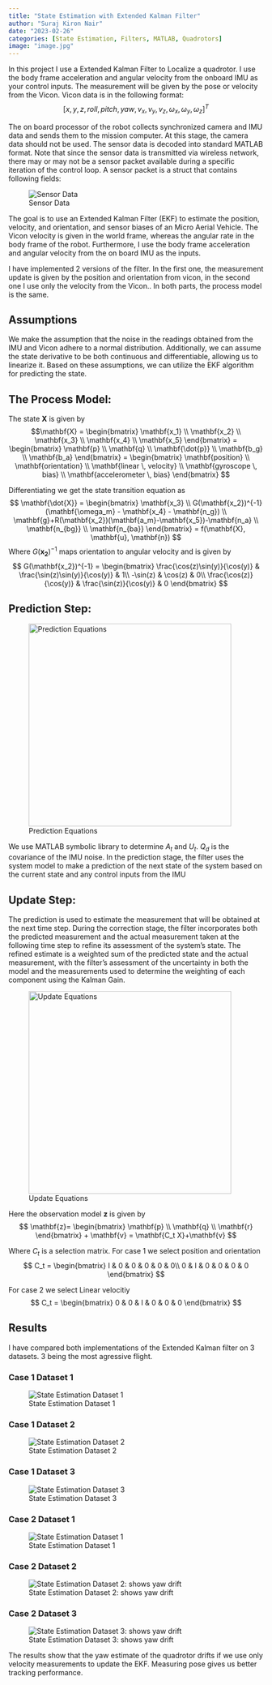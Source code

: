 ```yaml
---
title: "State Estimation with Extended Kalman Filter"
author: "Suraj Kiron Nair"
date: "2023-02-26"
categories: [State Estimation, Filters, MATLAB, Quadrotors]
image: "image.jpg"
---
```


In this project I use a Extended Kalman Filter to Localize a quadrotor. I use the body frame acceleration and angular velocity from the onboard
IMU as your control inputs. The measurement will be given by the pose or velocity from the Vicon.
Vicon data is in the following format:
$$ [x, y, z, roll, pitch, yaw, v_x, v_y, v_z, \omega_x, \omega_y, \omega_z]^T $$

The on board processor of the robot collects synchronized camera and IMU data and sends them to the mission computer. At this stage, the camera data should not be used. The sensor data is decoded into standard MATLAB format. Note that since the sensor data is transmitted via wireless network, there may
or may not be a sensor packet available during a specific iteration of the control loop. A sensor packet is a struct that contains following fields:

![Sensor Data](1_EKF.png)

The goal is to use an Extended Kalman Filter (EKF)  to estimate the position, velocity, and orientation, and sensor biases of an Micro Aerial Vehicle. The
Vicon velocity is given in the world frame, whereas the angular rate in the body frame of the robot. Furthermore, I
use the body frame acceleration and angular velocity from the on board IMU as the inputs.

I have implemented 2 versions of the filter. In the first one, the measurement update is given by the position and orientation from vicon, in the second one I use only the velocity from the Vicon.. In both parts, the process model is the same.

## Assumptions 
We make the assumption that the noise in the readings obtained from the IMU and Vicon adhere to a normal distribution. Additionally, we can assume the state derivative to be both continuous and differentiable, allowing us to linearize it. Based on these assumptions, we can utilize the EKF algorithm for predicting the state.

## The Process Model: <br/>
The state $\mathbf{X}$ is given by
$$\mathbf{X} = 
\begin{bmatrix}
\mathbf{x_1} \\
\mathbf{x_2} \\
\mathbf{x_3} \\
\mathbf{x_4} \\
\mathbf{x_5}
\end{bmatrix}
=
\begin{bmatrix}
\mathbf{p} \\
\mathbf{q} \\
\mathbf{\dot{p}} \\
\mathbf{b_g} \\
\mathbf{b_a}
\end{bmatrix}
 = 
\begin{bmatrix}
\mathbf{position} \\
\mathbf{orientation} \\
\mathbf{linear \, velocity} \\
\mathbf{gyroscope \, bias} \\
\mathbf{accelerometer \, bias}
\end{bmatrix}
$$

Differentiating we get the state transition equation as
$$
\mathbf{\dot{X}} = 
\begin{bmatrix}
\mathbf{x_3} \\
G(\mathbf{x_2})^{-1} (\mathbf{\omega_m} - \mathbf{x_4} - \mathbf{n_g}) \\
\mathbf{g}+R(\mathbf{x_2})(\mathbf{a_m}-\mathbf{x_5})-\mathbf{n_a} \\
\mathbf{n_{bg}} \\
\mathbf{n_{ba}}
\end{bmatrix}
=
f(\mathbf{X}, \mathbf{u}, \mathbf{n})
$$
Where $G(\mathbf{x_2})^{-1}$ maps orientation to angular velocity and is given by
$$
G(\mathbf{x_2})^{-1} = 
\begin{bmatrix}
\frac{\cos(z)\sin(y)}{\cos(y)} & \frac{\sin(z)\sin(y)}{\cos(y)} & 1\\
-\sin(z) & \cos(z) & 0\\
\frac{\cos(z)}{\cos(y)} & \frac{\sin(z)}{\cos(y)} & 0
\end{bmatrix}
$$

## Prediction Step:
![Prediction Equations](2_EKF.png){width="400"}

We use MATLAB symbolic library to determine $A_t$ and $U_t$. $Q_d$ is the covariance of the IMU
noise. In the prediction stage, the filter uses the system model to make a prediction of the next
state of the system based on the current state and any control inputs from the IMU

## Update Step:
The prediction is used to estimate the measurement that will be obtained at the next time step. During the correction stage, the filter incorporates both the predicted measurement and the actual measurement taken at the following time step to refine its assessment of the system's state. The refined estimate is a weighted sum of the predicted state and the actual
measurement, with the filter's assessment of the uncertainty in both the model and the measurements used to determine the weighting of each component using the Kalman Gain.

![Update Equations](3_EKF.png){width="400"}

Here the observation model $\mathbf{z}$ is given by
$$
\mathbf{z}=
\begin{bmatrix}
\mathbf{p} \\
\mathbf{q} \\
\mathbf{r} 
\end{bmatrix}
+
\mathbf{v} 
=
\mathbf{C_t X}+\mathbf{v} 
$$

Where $C_t$ is a selection matrix.
For case 1 we select position and orientation
$$
C_t = 
\begin{bmatrix}
I & 0 & 0 & 0 & 0 & 0\\
0 & I & 0 & 0 & 0 & 0
\end{bmatrix}
$$

For case 2 we select Linear velocitiy
$$
C_t = 
\begin{bmatrix}
0 & 0 & I & 0 & 0 & 0
\end{bmatrix}
$$

## Results
I have compared both implementations of the Extended Kalman filter on 3 datasets. 3 being the most agressive flight.

### Case 1 Dataset 1
![State Estimation Dataset 1](1_dataset1.png)

### Case 1 Dataset 2
![State Estimation Dataset 2](1_dataset2.png)

### Case 1 Dataset 3
![State Estimation Dataset 3](1_dataset3.png)

### Case 2 Dataset 1
![State Estimation Dataset 1](2_dataset1.png)

### Case 2 Dataset 2
![State Estimation Dataset 2: shows yaw drift](2_dataset2.png)

### Case 2 Dataset 3
![State Estimation Dataset 3: shows yaw drift](2_dataset3.png)

The results show that the yaw estimate of the quadrotor drifts if we use only velocity measurements to update the EKF. Measuring pose gives us better tracking performance.